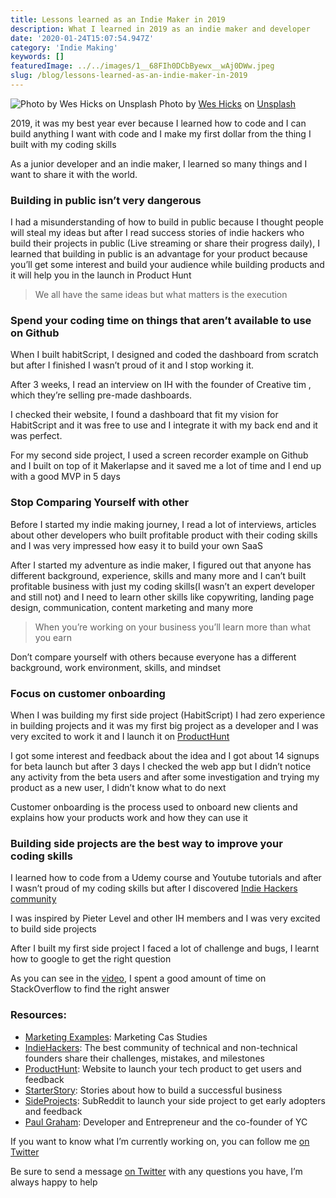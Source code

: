 ```yaml
---
title: Lessons learned as an Indie Maker in 2019
description: What I learned in 2019 as an indie maker and developer
date: '2020-01-24T15:07:54.947Z'
category: 'Indie Making'
keywords: []
featuredImage: ../../images/1__68FIh0DCbByewx__wAj0DWw.jpeg
slug: /blog/lessons-learned-as-an-indie-maker-in-2019
---
```


![Photo by [Wes Hicks](https://unsplash.com/@sickhews?utm_source=unsplash&utm_medium=referral&utm_content=creditCopyText) on [Unsplash](https://unsplash.com/s/photos/learning?utm_source=unsplash&utm_medium=referral&utm_content=creditCopyText)](../../images/1__68FIh0DCbByewx__wAj0DWw.jpeg)
Photo by [Wes Hicks](https://unsplash.com/@sickhews?utm_source=unsplash&utm_medium=referral&utm_content=creditCopyText) on [Unsplash](https://unsplash.com/s/photos/learning?utm_source=unsplash&utm_medium=referral&utm_content=creditCopyText)

2019, it was my best year ever because I learned how to code and I can build anything I want with code and I make my first dollar from the thing I built with my coding skills

As a junior developer and an indie maker, I learned so many things and I want to share it with the world.

### Building in public isn’t very dangerous

I had a misunderstanding of how to build in public because I thought people will steal my ideas but after I read success stories of indie hackers who build their projects in public (Live streaming or share their progress daily), I learned that building in public is an advantage for your product because you’ll get some interest and build your audience while building products and it will help you in the launch in Product Hunt

> We all have the same ideas but what matters is the execution

### Spend your coding time on things that aren’t available to use on Github

When I built habitScript, I designed and coded the dashboard from scratch but after I finished I wasn’t proud of it and I stop working it.

After 3 weeks, I read an interview on IH with the founder of Creative tim , which they’re selling pre-made dashboards.

I checked their website, I found a dashboard that fit my vision for HabitScript and it was free to use and I integrate it with my back end and it was perfect.

For my second side project, I used a screen recorder example on Github and I built on top of it Makerlapse and it saved me a lot of time and I end up with a good MVP in 5 days

### Stop Comparing Yourself with other

Before I started my indie making journey, I read a lot of interviews, articles about other developers who built profitable product with their coding skills and I was very impressed how easy it to build your own SaaS

After I started my adventure as indie maker, I figured out that anyone has different background, experience, skills and many more and I can’t built profitable business with just my coding skills(I wasn’t an expert developer and still not) and I need to learn other skills like copywriting, landing page design, communication, content marketing and many more

> When you’re working on your business you’ll learn more than what you earn

Don’t compare yourself with others because everyone has a different background, work environment, skills, and mindset

### Focus on customer onboarding

When I was building my first side project (HabitScript) I had zero experience in building projects and it was my first big project as a developer and I was very excited to work it and I launch it on [ProductHunt](https://www.producthunt.com/posts/habitscript)

I got some interest and feedback about the idea and I got about 14 signups for beta launch but after 3 days I checked the web app but I didn’t notice any activity from the beta users and after some investigation and trying my product as a new user, I didn’t know what to do next

Customer onboarding is the process used to onboard new clients and explains how your products work and how they can use it

### Building side projects are the best way to improve your coding skills

I learned how to code from a Udemy course and Youtube tutorials and after I wasn’t proud of my coding skills but after I discovered [Indie Hackers community](https://www.indiehackers.com/)

I was inspired by Pieter Level and other IH members and I was very excited to build side projects

After I built my first side project I faced a lot of challenge and bugs, I learnt how to google to get the right question

As you can see in the [video](https://www.youtube.com/watch?v=1js4AXjWDn8), I spent a good amount of time on StackOverflow to find the right answer

### Resources:

*   [Marketing Examples](https://marketingexamples.com/): Marketing Cas Studies
*   [IndieHackers](https://www.indiehackers.com/): The best community of technical and non-technical founders share their challenges, mistakes, and milestones
*   [ProductHunt](https://www.producthunt.com/): Website to launch your tech product to get users and feedback
*   [StarterStory](https://www.starterstory.com/stories): Stories about how to build a successful business
*   [SideProjects](https://www.reddit.com/r/SideProject/): SubReddit to launch your side project to get early adopters and feedback
*   [Paul Graham](http://www.paulgraham.com/articles.html): Developer and Entrepreneur and the co-founder of YC

If you want to know what I’m currently working on, you can follow me [on Twitter](https://twitter.com/iliashaddad3)

Be sure to send a message [on Twitter](https://twitter.com/iliashaddad3) with any questions you have, I’m always happy to help